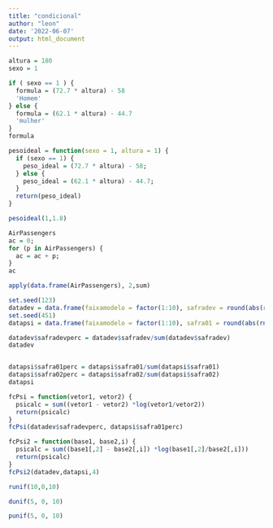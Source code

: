 ---
title: "condicional"
author: "leon"
date: '2022-06-07'
output: html_document
---
```{r}
altura = 180
sexo = 1

if ( sexo == 1 ) {
  formula = (72.7 * altura) - 58
  'Homem'
} else {
  formula = (62.1 * altura) - 44.7
  'mulher'
}
formula


```


```{r}
pesoideal = function(sexo = 1, altura = 1) {
  if (sexo == 1) {
    peso_ideal = (72.7 * altura) - 58;
  } else {
    peso_ideal = (62.1 * altura) - 44.7;
  }
  return(peso_ideal)
}

pesoideal(1,1.8)
```



```{r}
AirPassengers
ac = 0;
for (p in AirPassengers) {
  ac = ac + p;
}
ac
```
```{r}
apply(data.frame(AirPassengers), 2,sum)
```

```{r}
set.seed(123)
datadev = data.frame(faixamodelo = factor(1:10), safradev = round(abs(rnorm(10, 20, 2)), 2))
set.seed(451)
datapsi = data.frame(faixamodelo = factor(1:10), safra01 = round(abs(rnorm(10, 20, 2)), 2), safra02 = round(abs(rnorm(10, 50, 3)), 2))

datadev$safradevperc = datadev$safradev/sum(datadev$safradev)
datadev


datapsi$safra01perc = datapsi$safra01/sum(datapsi$safra01)
datapsi$safra02perc = datapsi$safra02/sum(datapsi$safra02)
datapsi

fcPsi = function(vetor1, vetor2) {
  psicalc = sum((vetor1 - vetor2) *log(vetor1/vetor2))
  return(psicalc)
}
fcPsi(datadev$safradevperc, datapsi$safra01perc)

fcPsi2 = function(base1, base2,i) {
  psicalc = sum((base1[,2] - base2[,i]) *log(base1[,2]/base2[,i]))
  return(psicalc)
}
fcPsi2(datadev,datapsi,4)
```


```{r}
runif(10,0,10)

dunif(5, 0, 10)

punif(5, 0, 10)
```





